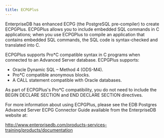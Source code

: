 ```yaml
---
title: ECPGPlus
---
```



EnterpriseDB has enhanced ECPG (the PostgreSQL pre-compiler) to create ECPGPlus. ECPGPlus allows you to include embedded SQL commands in C applications; when you use ECPGPlus to compile an application that contains embedded SQL commands, the SQL code is syntax-checked and translated into C.

ECPGPlus supports Pro\*C compatible syntax in C programs when connected to an Advanced Server database. ECPGPlus supports:
 - Oracle Dynamic SQL – Method 4 (ODS-M4).
 - Pro\*C compatible anonymous blocks.
 - A CALL statement compatible with Oracle databases.

As part of ECPGPlus's Pro\*C compatibility, you do not need to include the BEGIN DECLARE SECTION and END DECLARE SECTION directives.

For more information about using ECPGPlus, please see the EDB Postgres Advanced Server ECPG Connector Guide available from the EnterpriseDB website at:

<http://www.enterprisedb.com/products-services-training/products/documentation>


